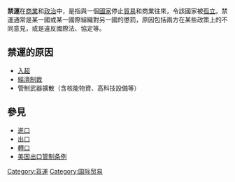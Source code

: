 {{article issues
|
{{Expand|time=2011-07-06T09:01:13+00:00}}
{{Expert|time=2011-07-06T09:01:13+00:00}}
{{Unreferenced|time=2011-07-06T09:01:13+00:00}}
}}
'''禁運'''在[[商業|商業]]和[[政治|政治]]中，是指與一個[[國家|國家]]停止[[貿易|貿易]]和商業往來，令該國家被[[孤立|孤立]]。禁運通常是某一國或某一國際組織對另一國的懲罰，原因包括兩方在某些政策上的不同意見，或是違反國際法、協定等。

==禁運的原因==
*[[入超|入超]]
*[[經濟制裁|經濟制裁]]
*管制武器擴散（含核能物資、高科技設備等）

==參見==
*[[進口|進口]]
*[[出口|出口]]
*[[轉口|轉口]]
*[[美国出口管制条例|美国出口管制条例]]

{{Econ-stub}}

[[Category:貨運|Category:貨運]]
[[Category:国际贸易|Category:国际贸易]]